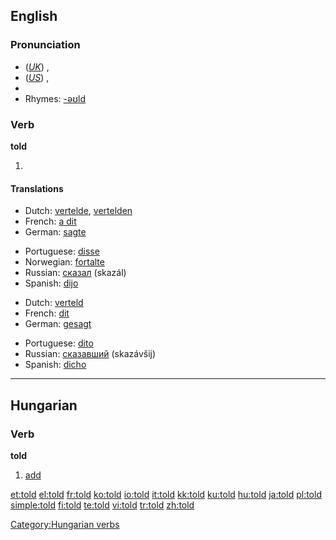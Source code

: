 ==English==

{{rank|world|thing|set|196|told|both|having|look}}

===Pronunciation===
*(''[[Received Pronunciation|UK]]'') {{IPA|/təʊld/}}, {{SAMPA|/t@Uld/}}
*(''[[General American|US]]'') {{IPA|/toʊld/}}, {{SAMPA|/toUld/}}
*{{audio|en-us-told.ogg|Audio (US)}}
*Rhymes: [[Rhymes:English:-əʊld|-əʊld]]

===Verb===
'''told'''
# {{past of|[[tell]]}}

====Translations====
{{trans-top|simple past tense}}
*Dutch: [[vertelde]], [[vertelden]]
*French: [[dit#French|a dit]]
*German: [[sagte]]
{{trans-mid}}
*Portuguese: [[disse]]
*Norwegian: [[fortalte]]
*Russian: [[сказал]] (skazál)
*Spanish: [[dijo]]
{{trans-bottom}}

{{trans-top|past participle}}
*Dutch: [[verteld]]
*French: [[dit#French|dit]]
*German: [[gesagt]]
{{trans-mid}}
*Portuguese: [[dito]]
*Russian: [[сказавший]] (skazávšij)
*Spanish: [[dicho]]
{{trans-bottom}}

----

==Hungarian==

===Verb===
'''told'''

# [[add]]

[[Category:Hungarian verbs]]

[[et:told]]
[[el:told]]
[[fr:told]]
[[ko:told]]
[[io:told]]
[[it:told]]
[[kk:told]]
[[ku:told]]
[[hu:told]]
[[ja:told]]
[[pl:told]]
[[simple:told]]
[[fi:told]]
[[te:told]]
[[vi:told]]
[[tr:told]]
[[zh:told]]